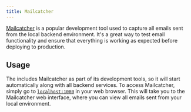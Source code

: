```yaml
---
title: Mailcatcher
---
```


[Mailcatcher](https://mailcatcher.me/) is a popular development tool used to capture all emails sent from the local
backend environment. It's a great way to test email functionality and ensure that everything is working as expected
before deploying to production.

## Usage

The <ProjectName/> includes Mailcatcher as part of its development tools, so it will start automatically along with
all backend services. To access Mailcatcher, simply go to [`localhost:1080`](http://localhost:1080) in your web browser.
This will take you to the Mailcatcher web interface, where you can view all emails sent from your local environment.


[//]: # (:::info)

[//]: # ()
[//]: # (Note that in order for Mailcatcher to work properly, your emails need to be pre-rendered.)

[//]: # (We have provided detailed instructions on how to do this in our documentation)

[//]: # ([here]&#40;/working/emails/build-emails&#41;.)

[//]: # ()
[//]: # (:::)
